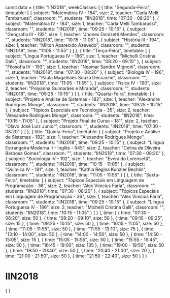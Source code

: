 const data = {
  title: "IIN2018",
  weekClasses: [
    {
      title: "Segunda-Feira",
      timetable: [
        {
          subject: "Matemática IV - 184",
          size: 2,
          teacher: "Carla Melli Tambarussi",
          classroom: "",
          students: "IIN2018",
          time: "07:30 - 08:20"
        },
        {
          subject: "Matemática IV - 184",
          size: 1,
          teacher: "Carla Melli Tambarussi",
          classroom: "",
          students: "IIN2018",
          time: "09:25 - 10:15"
        },
        {
          subject: "Geografia III - 195",
          size: 1,
          teacher: "Jhones Donizetti Mendes",
          classroom: "",
          students: "IIN2018",
          time: "10:15 - 11:05"
        },
        {
          subject: "História III - 194",
          size: 1,
          teacher: "Milton Aparecido Azevedo",
          classroom: "",
          students: "IIN2018",
          time: "11:05 - 11:55"
        }
      ]
    },
    {
      title: "Terça-Feira",
      timetable: [
        {
          subject: "Língua Portuguesa IV - 186",
          size: 1,
          teacher: "Michelli Cristina Galli",
          classroom: "",
          students: "IIN2018",
          time: "08:20 - 09:10"
        },
        {
          subject: "Filosofia IV - 193",
          size: 1,
          teacher: "Neomar Sandro Mignoni",
          classroom: "",
          students: "IIN2018",
          time: "07:30 - 08:20"
        },
        {
          subject: "Biologia IV - 196",
          size: 1,
          teacher: "Paula Magalhães Souza Deccache",
          classroom: "",
          students: "IIN2018",
          time: "11:05 - 11:55"
        },
        {
          subject: "Física IV - 190",
          size: 2,
          teacher: "Polyanna Guimarães e Miranda",
          classroom: "",
          students: "IIN2018",
          time: "09:25 - 10:15"
        }
      ]
    },
    {
      title: "Quarta-Feira",
      timetable: [
        {
          subject: "Projeto e Análise de Sistemas - 182",
          size: 1,
          teacher: "Alexandre Rodrigues Monge",
          classroom: "",
          students: "IIN2018",
          time: "09:25 - 10:15"
        },
        {
          subject: "Tópicos Especiais em Tecnologia - 35",
          size: 2,
          teacher: "Alexandre Rodrigues Monge",
          classroom: "",
          students: "IIN2018",
          time: "10:15 - 11:05"
        },
        {
          subject: "Projeto Final de Curso - 181",
          size: 2,
          teacher: "Olavo José Luiz Junior",
          classroom: "",
          students: "IIN2018",
          time: "07:30 - 08:20"
        }
      ]
    },
    {
      title: "Quinta-Feira",
      timetable: [
        {
          subject: "Projeto e Análise de Sistemas - 182",
          size: 1,
          teacher: "Alexandre Rodrigues Monge",
          classroom: "",
          students: "IIN2018",
          time: "09:25 - 10:15"
        },
        {
          subject: "Língua Estrangeira Moderna II - Inglês - 545",
          size: 2,
          teacher: "Celina de Oliveira Barbosa Gomes",
          classroom: "",
          students: "IIN2018",
          time: "07:30 - 08:20"
        },
        {
          subject: "Sociologia IV - 192",
          size: 1,
          teacher: "Everaldo Lorensetti",
          classroom: "",
          students: "IIN2018",
          time: "10:15 - 11:05"
        },
        {
          subject: "Química IV - 191",
          size: 1,
          teacher: "Kathia Regina Kunzler Bechlin",
          classroom: "",
          students: "IIN2018",
          time: "11:05 - 11:55"
        }
      ]
    },
    {
      title: "Sexta-Feira",
      timetable: [
        {
          subject: "Tópicos Especiais em Linguagem de Programação - 36",
          size: 2,
          teacher: "Alex Vinicius Faria",
          classroom: "",
          students: "IIN2018",
          time: "07:30 - 08:20"
        },
        {
          subject: "Tópicos Especiais em Linguagem de Programação - 36",
          size: 1,
          teacher: "Alex Vinicius Faria",
          classroom: "",
          students: "IIN2018",
          time: "09:25 - 10:15"
        },
        {
          subject: "Língua Portuguesa IV - 186",
          size: 2,
          teacher: "Michelli Cristina Galli",
          classroom: "",
          students: "IIN2018",
          time: "10:15 - 11:05"
        }
      ]
    }
  ],
  time: [
    {
      time: "07:30 - 08:20",
      size: 50
    },
    {
      time: "08:20 - 09:10",
      size: 50
    },
    {
      time: "09:10 - 09:25",
      size: 15
    },
    {
      time: "09:25 - 10:15",
      size: 50
    },
    {
      time: "10:15 - 11:05",
      size: 50
    },
    {
      time: "11:05 - 11:55",
      size: 50
    },
    {
      time: "11:55 - 13:10",
      size: 75
    },
    {
      time: "13:10 - 14:00",
      size: 50
    },
    {
      time: "14:00 - 14:50",
      size: 50
    },
    {
      time: "14:50 - 15:05",
      size: 15
    },
    {
      time: "15:05 - 15:55",
      size: 50
    },
    {
      time: "15:55 - 16:45",
      size: 50
    },
    {
      time: "16:45 - 19:00",
      size: 135
    },
    {
      time: "19:00 - 19:50",
      size: 50
    },
    {
      time: "19:50 - 20:40",
      size: 50
    },
    {
      time: "20:40 - 21:00",
      size: 20
    },
    {
      time: "21:00 - 21:50",
      size: 50
    },
    {
      time: "21:50 - 22:40",
      size: 50
    }
  ]
}

# IIN2018

<div>
    {
        <Grid
            title={data.title} 
            weekClasses={data.weekClasses} 
            time={data.time}
        />
    }
</div>